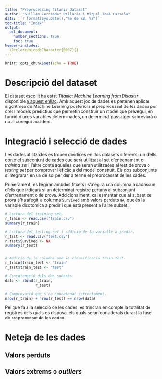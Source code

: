 ---
title: "Preprocessing Titanic Dataset"
author: "Guillem Fernández Pallarès i Miquel Tomé Carreño"
date: '`r format(Sys.Date(),"%e de %B, %Y")`'
toc-title: "Índex"
output:
  pdf_document:
    number_sections: true
    toc: true
header-includes:
  \DeclareUnicodeCharacter{0007}{}
---

```{r setup, include=FALSE}
knitr::opts_chunk$set(echo = TRUE)
```

# Descripció del dataset

El dataset escollit ha estat *Titanic: Machine Learning from Disaster* disponible [a aquest enllaç](https://www.kaggle.com/c/titanic/data). Amb aquest joc de dades es pretenen aplicar algoritmes de Machine Learning posteriors al preprocessat de les dades per crear models predictius que permetin construir un model que prevegui, en funció d'unes variables determinades, un determinat passatger sobreviurà o no al conegut accident.

# Integració i selecció de dades

Les dades utilitzades es troben dividides en dos datasets diferents: un d'ells conté el subconjunt de dades que serà utilitzat al set d'entrenament o *training set* i l'altre conté aquelles que seran utilitzades al test de prova o *testing set* per comprovar l'eficàcia del model construït. Els dos subconjunts s'integraran en un de sol per dur a terme el preprocessat de les dades.

Primerament, es llegiran ambdós fitxers i s'afegirà una columna a cadascun d'ells que indicarà si un determinat registre pertany al subconjunt d'entrenament o de prova. Addicionalment, cal esmentar que al subset de prova s'ha afegit la columna `Survived` amb valors perduts `NA`, que és la variable dicotòmica a predir i que està present a l'altre subset.

```{r read files}
# Lectura del training set.
r_train <- read.csv("train.csv")
summary(r_train)

# Lectura del testing set i addició de la variable a predir.
r_test <- read.csv("test.csv")
r_test$Survived <- NA
summary(r_test)


# Addició de la columna amb la classificació train-test.
r_train$train_test <- "train"
r_test$train_test <- "test"

# Concatenació dels dos subsets.
data <- rbind(r_train,
              r_test)

# Comprovació que s'ha concatenat correctament.
nrow(r_train) + nrow(r_test) == nrow(data)
```

Pel que fa a la selecció de les dades, es trindran en compte la totalitat de registres dels quals es disposa, els quals seran considerats durant la fase de preprocessat de les dades.

# Neteja de les dades

## Valors perduts

## Valors extrems o *outliers*